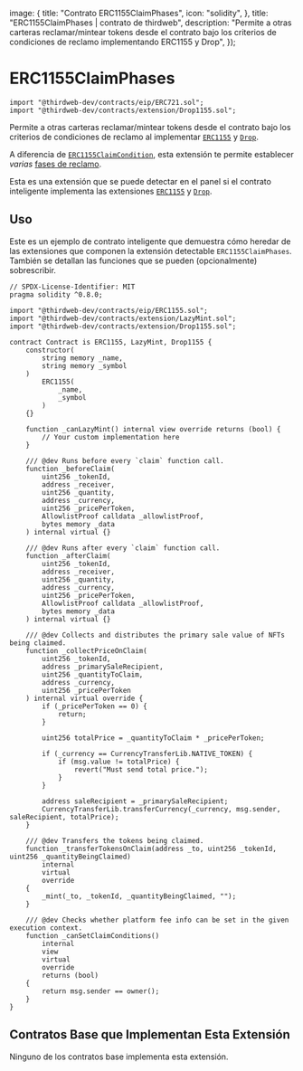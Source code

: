 
  image: {
    title: "Contrato ERC1155ClaimPhases",
    icon: "solidity",
  },
  title: "ERC1155ClaimPhases | contrato de thirdweb",
  description:
    "Permite a otras carteras reclamar/mintear tokens desde el contrato bajo los criterios de condiciones de reclamo implementando ERC1155 y Drop",
});


# ERC1155ClaimPhases

```solidity
import "@thirdweb-dev/contracts/eip/ERC721.sol";
import "@thirdweb-dev/contracts/extension/Drop1155.sol";
```

Permite a otras carteras reclamar/mintear tokens desde el contrato bajo los criterios de condiciones de reclamo al
implementar [`ERC1155`](/contracts/build/extensions/erc-1155/ERC1155) y [`Drop`](/contracts/build/extensions/general/Drop).

A diferencia de [`ERC1155ClaimCondition`](/contracts/build/extensions/erc-1155/ERC1155ClaimConditions), esta extensión te permite establecer _varias_ [fases de reclamo](/glossary/claim-phases).

Esta es una extensión que se puede detectar en el panel si el contrato inteligente implementa las
extensiones [`ERC1155`](/contracts/build/extensions/erc-1155/ERC1155) y [`Drop`](/contracts/build/extensions/general/Drop).

<GithubButtonLink href="https://github.com/thirdweb-dev/contracts/blob/main/contracts/extension/Drop1155.sol" />

## Uso

Este es un ejemplo de contrato inteligente que demuestra cómo heredar de las extensiones que componen la extensión detectable `ERC1155ClaimPhases`.
También se detallan las funciones que se pueden (opcionalmente) sobrescribir.

```solidity
// SPDX-License-Identifier: MIT
pragma solidity ^0.8.0;

import "@thirdweb-dev/contracts/eip/ERC1155.sol";
import "@thirdweb-dev/contracts/extension/LazyMint.sol";
import "@thirdweb-dev/contracts/extension/Drop1155.sol";

contract Contract is ERC1155, LazyMint, Drop1155 {
    constructor(
        string memory _name,
        string memory _symbol
    )
        ERC1155(
            _name,
            _symbol
        )
    {}

    function _canLazyMint() internal view override returns (bool) {
        // Your custom implementation here
    }

    /// @dev Runs before every `claim` function call.
    function _beforeClaim(
        uint256 _tokenId,
        address _receiver,
        uint256 _quantity,
        address _currency,
        uint256 _pricePerToken,
        AllowlistProof calldata _allowlistProof,
        bytes memory _data
    ) internal virtual {}

    /// @dev Runs after every `claim` function call.
    function _afterClaim(
        uint256 _tokenId,
        address _receiver,
        uint256 _quantity,
        address _currency,
        uint256 _pricePerToken,
        AllowlistProof calldata _allowlistProof,
        bytes memory _data
    ) internal virtual {}

    /// @dev Collects and distributes the primary sale value of NFTs being claimed.
    function _collectPriceOnClaim(
        uint256 _tokenId,
        address _primarySaleRecipient,
        uint256 _quantityToClaim,
        address _currency,
        uint256 _pricePerToken
    ) internal virtual override {
        if (_pricePerToken == 0) {
            return;
        }

        uint256 totalPrice = _quantityToClaim * _pricePerToken;

        if (_currency == CurrencyTransferLib.NATIVE_TOKEN) {
            if (msg.value != totalPrice) {
                revert("Must send total price.");
            }
        }

        address saleRecipient = _primarySaleRecipient;
        CurrencyTransferLib.transferCurrency(_currency, msg.sender, saleRecipient, totalPrice);
    }

    /// @dev Transfers the tokens being claimed.
    function _transferTokensOnClaim(address _to, uint256 _tokenId, uint256 _quantityBeingClaimed)
        internal
        virtual
        override
    {
        _mint(_to, _tokenId, _quantityBeingClaimed, "");
    }

    /// @dev Checks whether platform fee info can be set in the given execution context.
    function _canSetClaimConditions()
        internal
        view
        virtual
        override
        returns (bool)
    {
        return msg.sender == owner();
    }
}
```

## Contratos Base que Implementan Esta Extensión

Ninguno de los contratos base implementa esta extensión.
